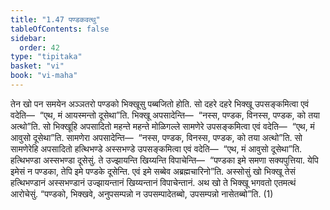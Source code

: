 ```yaml
---
title: "1.47 पण्डकवत्थु"
tableOfContents: false
sidebar:
  order: 42
type: "tipitaka"
basket: "vi"
book: "vi-maha"
---
```



<DynamicBreadcrumb />

<Division number="109" book="vi-maha">

<Paragraph number="482" book="vi-maha">
तेन खो पन समयेन अञ्ञतरो पण्डको भिक्खूसु पब्बजितो होति. सो दहरे दहरे भिक्खू उपसङ्कमित्वा एवं वदेति—  “एथ, मं आयस्मन्तो दूसेथा”ति. भिक्खू अपसादेन्ति—  “नस्स, पण्डक, विनस्स, पण्डक, को तया अत्थो”ति. सो भिक्खूहि अपसादितो महन्ते महन्ते मोळिगल्ले सामणेरे उपसङ्कमित्वा एवं वदेति—  “एथ, मं आवुसो दूसेथा”ति. सामणेरा अपसादेन्ति—  “नस्स, पण्डक, विनस्स, पण्डक, को तया अत्थो”ति. सो सामणेरेहि अपसादितो हत्थिभण्डे अस्सभण्डे उपसङ्कमित्वा एवं वदेति—  “एथ, मं आवुसो दूसेथा”ति. हत्थिभण्डा अस्सभण्डा दूसेसुं. ते उज्झायन्ति खिय्यन्ति विपाचेन्ति—  “पण्डका इमे समणा सक्यपुत्तिया. येपि इमेसं न पण्डका, तेपि इमे पण्डके दूसेन्ति. एवं इमे सब्बेव अब्रह्मचारिनो”ति. अस्सोसुं खो भिक्खू तेसं हत्थिभण्डानं अस्सभण्डानं उज्झायन्तानं खिय्यन्तानं विपाचेन्तानं. अथ खो ते भिक्खू भगवतो एतमत्थं आरोचेसुं. “पण्डको, भिक्खवे, अनुपसम्पन्नो न उपसम्पादेतब्बो, उपसम्पन्नो नासेतब्बो”ति. (1)
</Paragraph>
</Division>